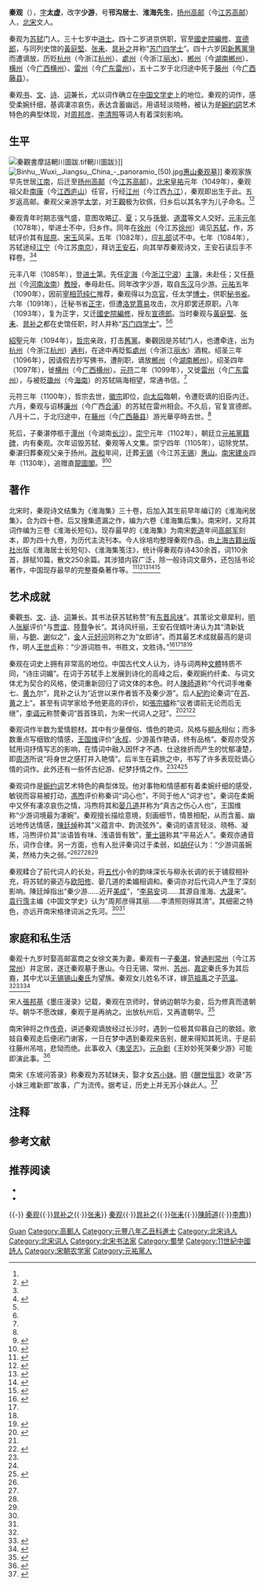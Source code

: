 {{東亞男性歷史人物
|名稱 =秦观
|身份 =文学家
|國家 =
|時代 =[[北宋|北宋]]
|帝王 =
|屆數 =
|最高職務 = 
|前任 = 
|繼任 = 
|圖片名稱 =宋太史秦观.jpg
|圖片大小 =170px
|圖片說明 =清宫殿藏本画像
|氏 =
|姓 =
|名 =
|姓名 =
|字 =太虚→少游
|號 =邗沟居士、淮海先生
|官職 = 
|封爵 =
|封號 =
|位階 =
|封地 =
|神號 =
|尊號 =
|族裔 = 
|信仰 = <!--指的是宗教信仰-->
|旗籍 = <!--清朝旗人專用-->
|氏族 =
|籍貫 = [[扬州_(古代)|扬州]][[高邮县|高邮]]（今[[江苏|江苏]][[高邮|高邮]]）
|本貫 = <!--朝鮮人用-->
|祖籍 =
|本籍 =
|出身地 =
|府邸 =
|世系 = 
|初名 =
|乳名 = <!--日本、朝鮮、琉球以外人物用-->
|幼名 = <!--日本人用-->
|兒名 = <!--朝鮮人用-->
|童名 = <!--琉球人用-->
|小字 =
|別名 =
|法號 =
|院號 =
|其他名號 =
|出生日期 = [[皇祐|皇祐]]元年（1049年）
|出生地點 = [[江州_(西晉)|江州]]（今[[江西|江西]][[九江|九江]]）
|婚年 =
|逝世日期 = [[元符|元符]]三年八月十二（1100年9月17日）
|逝世地點 = [[藤州|藤州]]（今[[广西壮族自治区|广西]][[藤县|藤县]]）
|廟號 =
|諡號 =
|墓葬 =
|祠廟 =
|父親 =
|母親 =
|子 =
|其他親屬 =
|出身 = 
|功名 = 
|經歷 = 
|著作 =《淮海集》四十九卷<br>（前集四十卷、後集六卷、长短句三卷）
}}
'''秦观'''（{{bd|1049年||1100年|9月17日|catIdx=Q秦}}），[[表字|字]]'''太虚'''，改字'''少游'''，号'''邗沟居士'''、'''淮海先生'''，[[扬州_(古代)|扬州]][[高郵縣|高邮]]（今[[江苏省|江苏]][[高邮市|高邮]]）人，[[北宋|北宋]]文人。

秦观为[[苏轼|苏轼]]门人。三十七岁中[[进士|进士]]。四十二岁进京供职，官至[[國史院|國史院]][[編修|編修]]、[[宣德郎|宣德郎]]，与同列史馆的[[黃庭堅|黃庭堅]]、[[张耒|张耒]]、[[晁补之|晁补之]]并称“[[苏门四学士|苏门四学士]]”。四十六岁因[[新舊黨爭|新舊黨爭]]而遭谪放，历贬[[杭州_(古代)|杭州]]（今浙江[[杭州市|杭州]]）、[[處州|處州]]（今浙江[[丽水市|丽水]]）、[[郴州_(古代)|郴州]]（今[[湖南省|湖南]][[郴州市|郴州]]）、[[横州_(唐朝)|横州]]（今[[广西壮族自治区|广西]][[横州市|横州]]）、[[雷州_(古代)|雷州]]（今[[广东省|广东]][[雷州市|雷州]]）。五十二岁于北归途中死于[[藤州|藤州]]（今[[广西壮族自治区|广西]][[藤县|藤县]]）。

秦观[[中国书法|书]]、[[古文_(文學)|文]]、[[舊體詩|诗]]、[[词_(文学)|词]]兼长，尤以词作确立在[[中国文学史|中国文学史]]上的地位。秦观的词作，感受柔婉纤细，基调凄凉哀伤，表达含蓄幽远，用语轻淡晓畅，被认为是[[婉約詞|婉約詞]]艺术特色的典型体现，对[[周邦彦|周邦彦]]、[[李清照|李清照]]等词人有着深刻影响。

== 生平 ==
[[File:秦觀書摩詰輞川圖跋.tif|thumb]]輞川圖跋》]]
[[File:Binhu,_Wuxi,_Jiangsu,_China_-_panoramio_(50).jpg|thumb]][[惠山_(无锡市)|惠山]][[秦观墓|秦观墓]]]]
<!--童年-->秦观家族早先世居[[江南|江南]]，后迁至[[扬州_(古代)|扬州]][[高邮县|高邮]]（今[[江苏省|江苏]][[高邮市|高邮]]）。[[北宋|北宋]][[皇祐|皇祐]]元年（1049年），秦观祖父赴[[南康軍|南康]]（今[[江西省|江西]][[庐山市|庐山]]）任官，行经[[江州_(西晉)|江州]]（今江西[[九江市|九江]]），秦观即出生于此。五岁返高邮。秦观父亲游学[[太学|太学]]，对[[王觀_(宋朝)|王觀]]极为钦佩，归乡后以其名字为儿子命名。<ref name=yearbook/><ref name=yearbook2>{{cite book|title=秦观诗词鉴赏辞典|location=上海|publisher=上海辞书出版社|year=2016|isbn=978-7-5326-4836-8|chapter=附录·秦观生平与文学创作年表|author=远山}}</ref>

<!--青年-->秦观青年时期志强气盛，意图攻略[[辽朝|辽]]、[[西夏|夏]]；又与[[孫覺|孫覺]]、[[道潜|道潜]]等文人交好。[[元丰_(北宋)|元丰]][[元年|元年]]（1078年），举进士不中，归乡作{{單雙書名號轉換|掩关铭}}。同年在[[徐州_(三国至明朝)|徐州]]（今江苏[[徐州市|徐州]]）谒见[[苏轼|苏轼]]，作{{單雙書名號轉換|黄楼赋}}，苏轼评价其有[[屈原|屈原]]、[[宋玉|宋玉]]风采。五年（1082年），应[[礼部|礼部]]试不中。七年（1084年），苏轼途经[[江宁府|江宁]]（今江苏[[南京市|南京]]），拜访[[王安石|王安石]]，向其举荐秦观诗文，王安石读后手不释卷。<ref name=yearbook/><ref name=WAS>{{cite book|title=王安石诗文鉴赏辞典|location=上海|publisher=上海辞书出版社|year=2014|isbn=978-7-5326-4217-5|page=169}}</ref>

<!--仕宦-->元丰八年（1085年），登[[进士|进士]]第。先任[[镇海县|定海]]（今[[浙江省|浙江]][[宁波市|宁波]]）[[主簿|主簿]]，未赴任；又任[[蔡州_(隋朝)|蔡州]]（今[[河南省|河南]][[汝南县|汝南]]）[[教授_(官名)|教授]]，奉母赴任。同年改字少游，取自[[东汉|东汉]]马少游{{efn|1=马少游为[[马援|马援]]堂弟，曾劝马援不要总是追求奇功伟业，但做普通士人即足矣。}}。[[元祐_(年號)|元祐]]五年（1090年），因前[[宰相|宰相]][[范纯仁|范纯仁]]推荐，秦观得以为[[京官|京官]]，任太学[[博士_(官職)|博士]]，供职[[秘书省|秘书省]]。六年（1091年），迁秘书省[[校對#歷史|正字]]，但遭[[洛學|洛党]][[賈易|賈易]]攻击，次月即罢还原职。八年（1093年），复为正字，又迁[[國史院|國史院]][[編修|編修]]，授左[[宣德郎|宣德郎]]。当时秦观与[[黃庭堅|黃庭堅]]、[[张耒|张耒]]、[[晁补之|晁补之]]都在史馆任职，时人并称“[[苏门四学士|苏门四学士]]”。<ref name=yearbook/><ref name=yearbook2/>

<!--贬谪-->[[紹聖|紹聖]]元年（1094年），[[宋哲宗|哲宗]]亲政，打击[[新舊黨爭|舊黨]]。秦觀因是苏轼门人，也遭牵连，出为[[杭州_(古代)|杭州]]（今浙江[[杭州市|杭州]]）[[通判|通判]]，在途中再貶監[[處州|處州]]（今浙江[[丽水市|丽水]]）酒稅。绍圣三年（1096年），因请假去抄写佛书，遭削职，谪放[[郴州_(古代)|郴州]]（今[[湖南省|湖南]][[郴州市|郴州]]）。绍圣四年（1097年），徙[[横州_(唐朝)|横州]]（今[[广西壮族自治区|广西]][[横州市|横州]]）。[[元符|元符]]二年（1099年），又徙[[雷州_(古代)|雷州]]（今[[广东省|广东]][[雷州市|雷州]]），与被贬[[瓊州|瓊州]]（今[[海南省|海南]]）的苏轼隔海相望，常通书信。<ref name=yearbook/>

<!--逝世-->
元符三年（1100年），哲宗去世，[[宋徽宗|徽宗]]即位，[[钦圣献肃皇后|向太后]]臨朝，令遭贬谪的旧臣内迁。六月，秦观与诏移[[廉州_(唐朝)|廉州]]（今广西[[合浦县|合浦]]）的苏轼在雷州相会。不久后，官复宣德郎。八月十二，于北归途中，在[[藤州|藤州]]（今[[广西壮族自治区|广西]][[藤县|藤县]]）游光華亭時去世。<ref name=yearbook/>

<!--死后-->死后，子秦湛停柩于[[潭州_(隋朝)|潭州]]（今湖南[[长沙市|长沙]]）。[[崇宁|崇宁]]元年（1102年），朝廷立[[元祐黨籍碑|元祐黨籍碑]]，内有秦观。次年诏毁苏轼、秦观等人文集。崇宁四年（1105年），诏除党禁。秦湛归葬秦观父亲于扬州。[[政和_(年号)|政和]]年间，迁葬[[无锡县|无锡]]（今江苏[[无锡市|无锡]]）[[惠山_(无锡市)|惠山]]。[[南宋|南宋]][[建炎|建炎]]四年（1130年），追赠直[[龍圖閣|龍圖閣]]。<ref name=yearbook>{{cite book|author=秦观 |author-link=秦观|others=徐培均 (校注)|chapter=附录二·秦观词年表|page=251-261|title=淮海居士长短句|location=上海|publisher=上海古籍出版社|year=1985|unified=10186·540|id={{NLC|000362284|01}} }}</ref><ref>{{cite book|url=https://ctext.org/library.pl?if=gb&file=89794&page=27|title=宋會要輯稿·第五十一冊·儀制十一}}</ref>

== 著作 ==
北宋时，秦观诗文结集为《淮海集》三十卷，后加入其生前早年编订的《淮海闲居集》，合为四十卷。后又搜集遗漏之作，编为六卷《淮海集后集》。南宋时，又将其词作编为三卷《淮海长短句》。现存最早的《淮海集》为南宋[[乾道_(南宋)|乾道]]年间[[高邮军|高邮军]]刻本，即为四十九卷，为历代主流刊本。今人徐培均整理秦观作品，由[[上海古籍出版社|上海古籍出版社]]出版《淮海居士长短句》、《淮海集笺注》，统计得秦观存诗430余首，词110余首，辞赋10篇，散文250余篇。其涉猎内容广泛，除一般诗词文章外，还包括书论著作{{單雙書名號轉換|法帖通解}}，中国现存最早的完整蚕桑著作{{單雙書名號轉換|蚕书}}等。<ref>{{cite book|author=翁长松|title=清代版本叙录|location=上海|publisher=上海远东出版社|year=2015|isbn=978-7-5476-1004-6|page=213}}</ref><ref name=XPJ>{{cite book|author=徐培均|chapter=前言|page=1-12|title=淮海居士长短句|location=上海|publisher=上海古籍出版社|year=1985|unified=10186·540}}</ref><ref>{{cite book|author=徐培均|chapter=前言|page=3-30|title=淮海集笺注|location=上海|publisher=上海古籍出版社|year=1994|isbn=7-5325-1505-2}}</ref><ref>{{cite book|author=梁披云 (主编)|title=中国书法大辞典|location=香港, 广州|publisher=香港书谱出版社, 广东人民出版社|year=1984|isbn=7-218-00111-4|page=1971}}</ref><ref>{{cite book|title=中国学术名著提要·宋辽金元编|location=上海|publisher=复旦大学出版社|year=2019|isbn=978-7-309-06790-3|page=610-611}}</ref>

== 艺术成就 ==
{{Quote box|width=280px|align=right|bgcolor=#FFFFF0|salign=right|quote=漠漠轻寒上小楼，晓阴无赖似穷秋。淡烟流水画屏幽。　　自在飞花轻似梦，无边丝雨细如愁。宝帘闲挂小银钩。|source=——秦观{{單雙書名號轉換|浣溪沙}}}}
{{Quote box|width=280px|align=right|bgcolor=#FFFFF0|salign=right|quote=纤云弄巧，飞星传恨，银汉迢迢暗度。金风玉露一相逢，便胜却人间无数。　　柔情似水，佳期如梦，忍顾鹊桥归路。两情若是久长时，又岂在朝朝暮暮。|source=——秦观{{單雙書名號轉換|鹊桥仙}}}}
{{Quote box|width=280px|align=right|bgcolor=#FFFFF0|salign=right|quote=山抹微云，天粘衰草，画角声断谯门。暂停征棹，聊共引离尊。多少蓬莱旧事，空回首、烟霭纷纷。斜阳外，寒鸦万点，流水绕孤村。　<br>　销魂。当此际，香囊暗解，罗带轻分。谩赢得、青楼薄幸名存。此去何时见也，襟袖上、空惹啼痕。伤情处，高城望断，灯火已黄昏。|source=——秦观{{單雙書名號轉換|满庭芳}}}}
{{Quote box|width=280px|align=right|bgcolor=#FFFFF0|salign=right|quote=雾失楼台，月迷津渡，桃源望断无寻处。可堪孤馆闭春寒，杜鹃声里斜阳暮。　　驿寄梅花，鱼传尺素，砌成此恨无重数。郴江幸自绕郴山，为谁流下潇湘去。|source=——秦观{{單雙書名號轉換|踏莎行}}}}
<!--书法、散文、诗-->秦觀[[中国书法|书]]、[[古文_(文學)|文]]、[[舊體詩|诗]]、[[词_(文学)|词]]兼长。其书法获苏轼称赞“有[[中国书法史#三国魏晋|东晋风味]]”。其策论文章犀利，[[明朝|明]]人[[张綖|张綖]]评价“与[[贾谊|贾谊]]、[[陸贄|陸贄]]争长”。其诗风纤丽，王安石侄婿叶涛认为其“清新妩丽，与[[鮑照|鲍]]、[[謝朓|谢]]似之”，[[金朝|金]]人[[元好问|元好问]]则称之为“女郎诗”。而其最艺术成就最高的是词作，明人[[王世贞|王世贞]]称：“少游词胜书，书胜文，文胜诗。”<ref>{{cite journal|author=徐培均|title=试论新发现的秦观《辋川图跋》|journal=文学遗产|year=2011|issue=1|page=67-72}}</ref><ref name=XPJ/><ref name=WAS/><ref name=DYJ>{{cite book|author=丁原基|chapter=秦观|editor=魏子云|title=中国文学讲话·第7册·两宋文学|location=贵阳|publisher=贵州教育出版社|year=2014|isbn=978-7-5456-0451-1|page=268-275}}</ref>

<!--词史地位和总体评价-->秦观在词史上拥有非常高的地位。中国古代文人认为，诗与词两种[[文體|文體]]特质不同，“诗庄词媚”。在词于苏轼手上发展到诗化的高峰之后，秦观婉约纤柔、与词文体尤为契合的风格，使词重新回归了词文体的本色。时人[[陳師道|陳師道]]称“今代词手唯秦七、[[黃庭堅|黄九]]尔”，晁补之认为“近世以来作者皆不及秦少游”。后人[[紀昀|紀昀]]论秦词“在[[苏轼|苏]]、[[黃庭堅|黄]]之上”。甚至有词学家给予他更高的评价，如[[張宗橚|張宗橚]]称“议者谓前无论而后无继”，[[李调元|李调元]]称赞秦词“首首珠玑，为宋一代词人之冠”。<ref name=GYH>{{cite book|author=郭预衡 (主编)|title=中国古代文学史长编 3|location=上海|publisher=上海世纪出版股份有限公司, 上海古籍出版社|year=2007|isbn=978-7-5325-4582-7|page=298-308}}</ref><ref name=DYJ/><ref name=YJY>{{cite book|author=叶嘉莹|title=唐宋名家词赏析|location=天津|publisher=南开大学出版社|year=2013|isbn=978-7-310-04130-5|page=227-230,236}}</ref>

<!--题材-->秦观词作半数为爱情题材。其中有少量俚俗、情色的艳词，风格与[[柳永|柳永]]相似；而多数重点写细致的情感，[[王国维|王国维]]评价“[[欧阳修|永叔]]、少游虽作艳语，终有品格”。秦观亦受苏轼用词抒情写志的影响，在情词中融入因怀才不遇、仕途挫折而产生的忧郁凄楚，即[[周濟_(嘉慶進士)|周济]]所说“将身世之感打并入艳情”。后半生在羁旅之中，书写了许多表现贬谪心情的词作。此外还有一些怀古纪游、纪梦抒情之作。<ref name=XPJ/><ref name=GYH/><ref name=YXP>{{cite book|author=袁行霈 (主编); 莫砺锋, 黄天骥 (卷主编)|title=中国文学史·第3卷·宋元|location=北京|publisher=高等教育出版社|year=1999|isbn=7-04-006388-3|page=111-113}}</ref>

<!--艺术特色-->秦观词作是[[婉约派|婉约词]]艺术特色的典型体现。他对事物和情感都有着柔婉纤细的感受，敏锐而容易被打动，[[馮煦|馮煦]]评价称秦词“词心也”，不同于他人“词才也”。秦词在柔婉中又怀有凄凉哀伤之情，冯煦将其和[[晏几道|晏几道]]并称为“真古之伤心人也”，王国维称“少游词境最为凄婉”。秦观擅长描绘意境，刻画细节，情景相配，从而含蓄、幽远地传达情感，[[陳廷焯|陳廷焯]]称其“义蕴言中、韵流弦外”。秦词的语言轻淡、晓畅、凝练，冯煦评价其“淡语皆有味、浅语皆有致”，[[董士锡|董士锡]]称其“平易近人”。秦观亦通音乐，词作合律。另一方面，也有人批评秦词过于柔弱，如[[胡仔|胡仔]]认为：“少游词虽婉美，然格力失之弱。”<ref name=YXP/><ref name=YJY/><ref name=GYH/><ref name=XPJ/>

<!--与前后词人的关系-->秦观糅合了前代词人的长处，将[[五代|五代]]小令的韵味深长与柳永长调的长于铺叙相补充，将苏轼的豪迈与[[欧阳修|欧阳修]]、晏几道的柔媚相调和。秦词亦对后代词人产生了深刻影响。陳廷焯指出“秦少游……近开[[周邦彦|美成]]”，“[[李清照|李易安]]词……其源自淮海、[[周邦彦|大晟]]来”。[[袁行霈|袁行霈]]主编《中国文学史》认为“周邦彦得其丽……李清照则得其清”。其细密之特色，亦远开南宋格律词派之先河。<ref name=DYJ/><ref name=YXP/>

==家庭和私生活==
秦观十九岁时娶高邮富商之女徐文美为妻。秦观有一子[[秦湛|秦湛]]，曾[[通判|通判]][[常州_(江苏)|常州]]（今江苏[[常州市|常州]]）并定居，遂迁秦观墓于惠山。今日无锡、常州、[[苏州市|苏州]]、[[嘉定区|嘉定]]秦氏多为其后裔，其中尤以[[:Category:無錫錫山秦氏|无锡锡山秦氏]]为望族。秦观女儿姓名不详，嫁[[范祖禹|范祖禹]]之子[[范温|范温]]。<ref name=yearbook/><ref>{{cite book|author1=王玉海|author2=姜丽丽|author3=刘涛|title=江南文化世家研究:以无锡秦氏和昆山徐氏为例|location=北京|publisher=知识产权出版社|year=2011|isbn=978-7-5130-0647-7|page=20-25}}</ref><ref>{{cite book|author=马良春, 李福田 (主编)|title=中国文学大辞典|location=天津|publisher=天津人民出版社|year=1991|isbn=7-201-00750-5|page=3626}}</ref>

宋人[[張邦基|張邦基]]《墨庄漫录》记载，秦观在京师时，曾纳边朝华为妾，后为修真而遣朝华。朝华不愿改嫁，秦观于是再纳之。出放杭州后，又再遣朝华。<ref>
{{cite book|author=倪进 (选注)|title=唐宋笔记选注|location=上海|publisher=上海教育出版社|year=2016|isbn=978-7-5444-5843-6|page=433-434}}</ref>

南宋钟将之作[[傳奇_(小說)|传奇]]{{單雙書名號轉換|义娼传}}，讲述秦观谪放经过长沙时，遇到一位极其仰慕自己的歌妓。歌妓自秦观走后便闭门谢客，一日在梦中遇到秦观来告别，醒来得知其死讯，于是前往藤州吊唁，悲恸而绝。此事收入《[[夷坚志|夷坚志]]》。[[元朝|元]][[杂剧|杂剧]]《王妙妙死哭秦少游》可能即演此事。<ref>{{cite book|author=李剑国|title=宋代志怪传奇叙录|location=天津|publisher=南开大学出版社|year=1997|isbn=7-310-00972-X|page=315-319}}</ref>

南宋《东坡问答录》称秦观为苏轼妹夫，娶才女[[苏小妹|苏小妹]]。[[明朝|明]]《[[醒世恒言|醒世恒言]]》收录“苏小妹三难新郎”故事，广为流传。据考证，历史上并无苏小妹此人。<ref>{{cite book|author=林语堂|title=林语堂名著全集·第16卷·无所不谈合集|location=长春|publisher=东北师范大学出版社|year=1994|orig-year=1952|chapter=苏小妹无其人考|page=358-365}}</ref>

==注释==
{{notelist}}

== 参考文献 ==
{{reflist}}

== 推荐阅读 ==
{{Wikisource author}}
{{Wikiquote}}
* {{cite book|title=秦观诗词鉴赏辞典|publisher=上海古籍出版社|location=上海|isbn=9787532648368|year=2016}}
* {{cite book|title=秦少游年谱长编|author=徐培均|publisher=中华书局|location=北京|isbn=7-101-02637-0|year=2002}}
{{-}}
{{并称|[[苏门四学士|苏门四学士]]|[[黃庭堅|黃庭堅]]{{·}}[[秦观|秦观]]{{·}}[[晁补之|晁补之]]{{·}}[[张耒|张耒]]}}
{{并称|[[苏门六君子|苏门六君子]]|[[黃庭堅|黃庭堅]]{{·}}[[秦观|秦观]]{{·}}[[晁补之|晁补之]]{{·}}[[张耒|张耒]]{{·}}[[陳師道|陳師道]]{{·}}[[李廌|李廌]]}}

{{Authority control}}
{{DEFAULTSORT:Qin秦}}
[[Category:秦姓|Guan]]
[[Category:高郵人|Category:高郵人]]
[[Category:元豐八年乙丑科進士|Category:元豐八年乙丑科進士]]
[[Category:北宋诗人|Category:北宋诗人]]
[[Category:北宋词人|Category:北宋词人]]
[[Category:北宋书法家|Category:北宋书法家]]
[[Category:蜀學|Category:蜀學]]
[[Category:11世紀中國詩人|Category:11世紀中國詩人]]
[[Category:宋朝农学家|Category:宋朝农学家]]
[[Category:元祐黨人|Category:元祐黨人]]